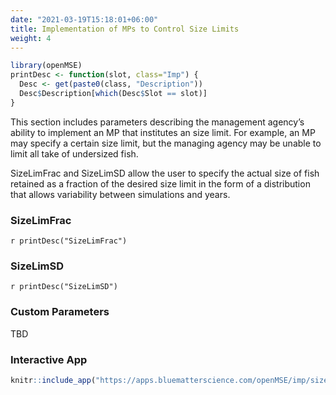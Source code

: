 ```yaml
---
date: "2021-03-19T15:18:01+06:00"
title: Implementation of MPs to Control Size Limits
weight: 4
---
```


```r
library(openMSE)
printDesc <- function(slot, class="Imp") {
  Desc <- get(paste0(class, "Description"))
  Desc$Description[which(Desc$Slot == slot)]
}
```

This section includes parameters describing the management agency's ability to implement an MP that institutes an size limit. For example, an MP may specify a certain size limit, but the managing agency may be unable to limit all take of undersized fish. 

SizeLimFrac and SizeLimSD allow the user to specify the actual size of fish retained as a fraction of the desired size limit in the form of a distribution that allows variability between simulations and years. 

### SizeLimFrac
`r printDesc("SizeLimFrac")` 

### SizeLimSD 
`r printDesc("SizeLimSD")`
 
### Custom Parameters
TBD

### Interactive App 

```r
knitr::include_app("https://apps.bluematterscience.com/openMSE/imp/sizelimit",height="850px") 
```


